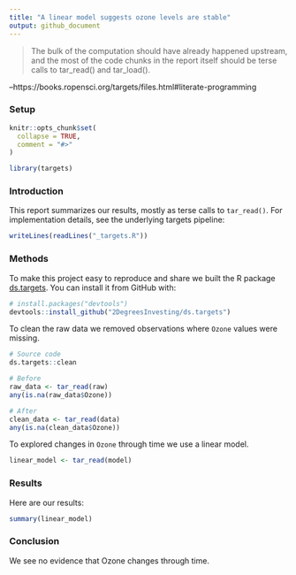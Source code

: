 ```yaml
---
title: "A linear model suggests ozone levels are stable"
output: github_document
---
```


> The bulk of the computation should have already happened upstream, and the
most of the code chunks in the report itself should be terse calls to tar_read()
and tar_load().

--https://books.ropensci.org/targets/files.html#literate-programming

### Setup

```r
knitr::opts_chunk$set(
  collapse = TRUE,
  comment = "#>"
)
```

```r
library(targets)
```

### Introduction

This report summarizes our results, mostly as terse calls to `tar_read()`. 
For implementation details, see the underlying targets pipeline:

```r
writeLines(readLines("_targets.R"))
```

### Methods

To make this project easy to reproduce and share we built the R package [ds.targets](https://github.com/2DegreesInvesting/ds-targets). You can
install it from GitHub with:

```r
# install.packages("devtools")
devtools::install_github("2DegreesInvesting/ds.targets")
```

To clean the raw data we removed observations where `Ozone` values were missing.

```r
# Source code
ds.targets::clean

# Before
raw_data <- tar_read(raw)
any(is.na(raw_data$Ozone))

# After
clean_data <- tar_read(data)
any(is.na(clean_data$Ozone))
```

To explored changes in `Ozone` through time we use a linear model.

```r
linear_model <- tar_read(model)
```

### Results

Here are our results:

```r
summary(linear_model)
```

### Conclusion

We see no evidence that Ozone changes through time.
